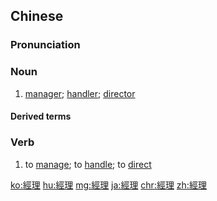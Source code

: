 {{also|経理|经理}}
==Chinese==
{{zh-forms|s=经理}}

===Pronunciation===
{{zh-pron
|m=jīnglǐ
|c=ging1 lei5
|h=pfs=kîn-lî
|mn=keng-lí
|cat=n,v
}}

===Noun===
{{zh-noun}}

# [[manager]]; [[handler]]; [[director]]

====Derived terms====
{{zh-der|項目經理}}

===Verb===
{{zh-verb}}

# to [[manage]]; to [[handle]]; to [[direct]]

{{zh-cat|Elementary}}

[[ko:經理]]
[[hu:經理]]
[[mg:經理]]
[[ja:經理]]
[[chr:經理]]
[[zh:經理]]
